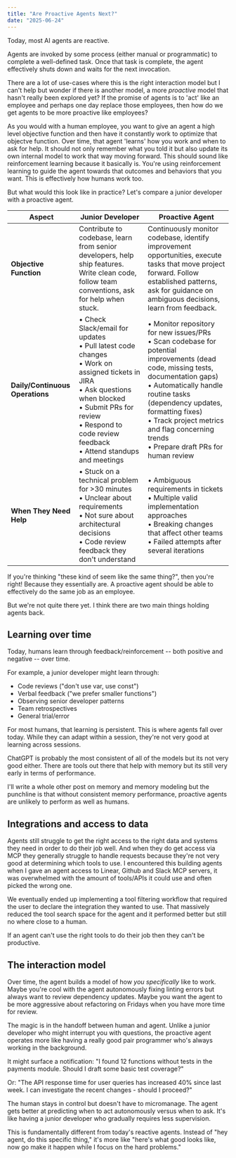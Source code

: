 ```yaml
---
title: "Are Proactive Agents Next?"
date: "2025-06-24"
---
```


Today, most AI agents are reactive.

Agents are invoked by some process (either manual or programmatic) to complete a well-defined task. Once that task is complete, the agent effectively shuts down and waits for the next invocation.

There are a lot of use-cases
where this is the right interaction model but I can't help but wonder if there is another model, a more _proactive_ model that hasn't really been explored yet? If the promise of agents is to 'act' like an employee and perhaps one day replace those employees, then how do we get agents to be more proactive like employees?

As you would with a human employee, you want to give an agent a high level objective function and then have it constantly work to optimize that objectve function. Over time, that agent 'learns' how you work and when to ask for help. It should not only remember what you told it but also update its own internal model to work that way moving forward. This should sound like reinforcement learning because it basically is. You're using reinforcement learning to guide the agent towards that outcomes and behaviors that you want. This is effectively how humans work too.

But what would this look like in practice? Let's compare a junior developer with a proactive agent.

| **Aspect**                      | **Junior Developer**                                                                                                                                                                                                                        | **Proactive Agent**                                                                                                                                                                                                                                                                                                   |
| ------------------------------- | ------------------------------------------------------------------------------------------------------------------------------------------------------------------------------------------------------------------------------------------- | --------------------------------------------------------------------------------------------------------------------------------------------------------------------------------------------------------------------------------------------------------------------------------------------------------------------- |
| **Objective Function**          | Contribute to codebase, learn from senior developers, help ship features. Write clean code, follow team conventions, ask for help when stuck.                                                                                               | Continuously monitor codebase, identify improvement opportunities, execute tasks that move project forward. Follow established patterns, ask for guidance on ambiguous decisions, learn from feedback.                                                                                                                |
| **Daily/Continuous Operations** | • Check Slack/email for updates<br/>• Pull latest code changes<br/>• Work on assigned tickets in JIRA<br/>• Ask questions when blocked<br/>• Submit PRs for review<br/>• Respond to code review feedback<br/>• Attend standups and meetings | • Monitor repository for new issues/PRs<br/>• Scan codebase for potential improvements (dead code, missing tests, documentation gaps)<br/>• Automatically handle routine tasks (dependency updates, formatting fixes)<br/>• Track project metrics and flag concerning trends<br/>• Prepare draft PRs for human review |
| **When They Need Help**         | • Stuck on a technical problem for >30 minutes<br/>• Unclear about requirements<br/>• Not sure about architectural decisions<br/>• Code review feedback they don't understand                                                               | • Ambiguous requirements in tickets<br/>• Multiple valid implementation approaches<br/>• Breaking changes that affect other teams<br/>• Failed attempts after several iterations                                                                                                                                      |

If you're thinking "these kind of seem like the same thing?", then you're right! Because they essentially are. A proactive agent should be able to effectively do the same job as an employee.

But we're not quite there yet. I think there are two main things holding agents back.

## Learning over time

Today, humans learn through feedback/reinforcement -- both positive and negative -- over time.

For example, a junior developer might learn through:

- Code reviews ("don't use var, use const")
- Verbal feedback ("we prefer smaller functions")
- Observing senior developer patterns
- Team retrospectives
- General trial/error

For most humans, that learning is persistent. This is where agents fall over today. While they can adapt within a session, they're not very good at learning across sessions.

ChatGPT is probably the most consistent of all of the models but its not very good either. There are tools out there that help with memory but its still very early in terms of performance.

I'll write a whole other post on memory and memory modeling but the punchline is that without consistent memory performance, proactive agents are unlikely to perform as well as humans.

## Integrations and access to data

Agents still struggle to get the right access to the right data and systems they need in order to do their job well. And when they do get access via MCP they generally struggle to handle requests because they're not very good at determining which tools to use. I encountered this building agents when I gave an agent access to Linear, Github and Slack MCP servers, it was overwhelmed with the amount of tools/APIs it could use and often picked the wrong one.

We eventually ended up implementing a tool filtering workflow that required the user to declare the integration they wanted to use. That massively reduced the tool search space for the agent and it performed better but still no where close to a human.

If an agent can't use the right tools to do their job then they can't be productive.

## The interaction model

Over time, the agent builds a model of how _you specifically_ like to work. Maybe you're cool with the agent autonomously fixing linting errors but always want to review dependency updates. Maybe you want the agent to be more aggressive about refactoring on Fridays when you have more time for review.

The magic is in the handoff between human and agent. Unlike a junior developer who might interrupt you with questions, the proactive agent operates more like having a really good pair programmer who's always working in the background.

It might surface a notification: "I found 12 functions without tests in the payments module. Should I draft some basic test coverage?"

Or: "The API response time for user queries has increased 40% since last week. I can investigate the recent changes - should I proceed?"

The human stays in control but doesn't have to micromanage. The agent gets better at predicting when to act autonomously versus when to ask. It's like having a junior developer who gradually requires less supervision.

This is fundamentally different from today's reactive agents. Instead of "hey agent, do this specific thing," it's more like "here's what good looks like, now go make it happen while I focus on the hard problems."
